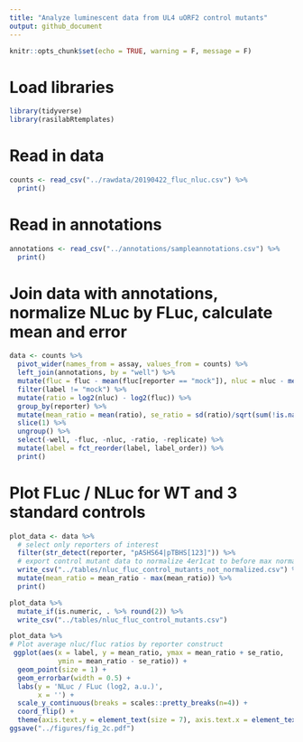 ```yaml
---
title: "Analyze luminescent data from UL4 uORF2 control mutants"
output: github_document
---
```


```r
knitr::opts_chunk$set(echo = TRUE, warning = F, message = F)
```

# Load libraries

```r
library(tidyverse)
library(rasilabRtemplates)
```

# Read in data

```r
counts <- read_csv("../rawdata/20190422_fluc_nluc.csv") %>% 
  print()
```

# Read in annotations

```r
annotations <- read_csv("../annotations/sampleannotations.csv") %>% 
  print()
```

# Join data with annotations, normalize NLuc by FLuc, calculate mean and error

```r
data <- counts %>% 
  pivot_wider(names_from = assay, values_from = counts) %>%
  left_join(annotations, by = "well") %>%
  mutate(fluc = fluc - mean(fluc[reporter == "mock"]), nluc = nluc - mean(nluc[reporter == "mock"])) %>%
  filter(label != "mock") %>% 
  mutate(ratio = log2(nluc) - log2(fluc)) %>% 
  group_by(reporter) %>% 
  mutate(mean_ratio = mean(ratio), se_ratio = sd(ratio)/sqrt(sum(!is.na(ratio)))) %>% 
  slice(1) %>% 
  ungroup() %>% 
  select(-well, -fluc, -nluc, -ratio, -replicate) %>%
  mutate(label = fct_reorder(label, label_order)) %>%
  print()
```
# Plot FLuc / NLuc for WT and 3 standard controls

```r
plot_data <- data %>%
  # select only reporters of interest
  filter(str_detect(reporter, "pASHS64|pTBHS[123]")) %>%
  # export control mutant data to normalize 4er1cat to before max normalizing
  write_csv("../tables/nluc_fluc_control_mutants_not_normalized.csv") %>%
  mutate(mean_ratio = mean_ratio - max(mean_ratio)) %>% 
  print()

plot_data %>% 
  mutate_if(is.numeric, . %>% round(2)) %>% 
  write_csv("../tables/nluc_fluc_control_mutants.csv")

plot_data %>%
# Plot average nluc/fluc ratios by reporter construct
 ggplot(aes(x = label, y = mean_ratio, ymax = mean_ratio + se_ratio,
            ymin = mean_ratio - se_ratio)) +  
  geom_point(size = 1) +
  geom_errorbar(width = 0.5) +
  labs(y = 'NLuc / FLuc (log2, a.u.)',
       x = '') +
  scale_y_continuous(breaks = scales::pretty_breaks(n=4)) +
  coord_flip() +
  theme(axis.text.y = element_text(size = 7), axis.text.x = element_text(size = 7))
ggsave("../figures/fig_2c.pdf")
```
